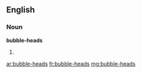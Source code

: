 ==English==

===Noun===
'''bubble-heads'''

# {{plural of|[[bubble-head]]}}

[[ar:bubble-heads]]
[[fr:bubble-heads]]
[[mg:bubble-heads]]